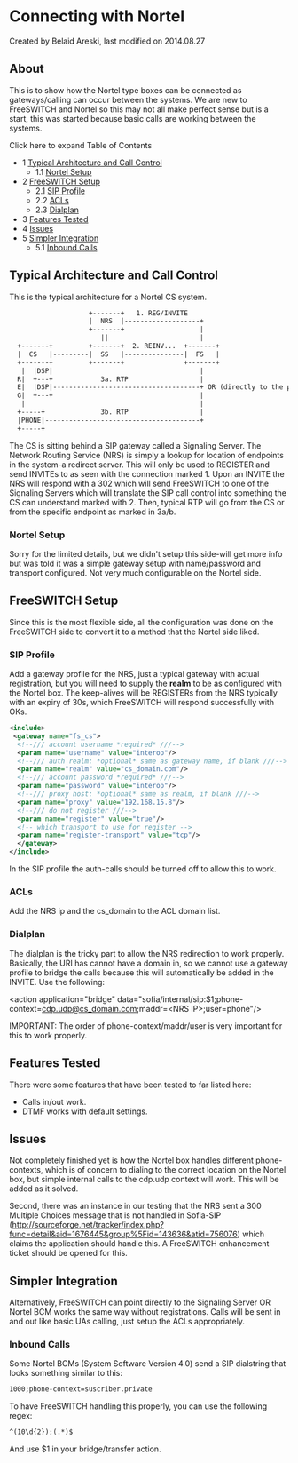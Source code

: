 
# Connecting with Nortel 

 Created by  Belaid Areski, last modified on 2014.08.27

## About

This is to show how the Nortel type boxes can be connected as gateways/calling can occur between the systems. We are new to FreeSWITCH and Nortel so this may not all make perfect sense but is a start, this was started because basic calls are working between the systems.

Click here to expand Table of Contents

* 1 [Typical Architecture and Call Control](#typical-architecture-and-call-control)  
   * 1.1 [Nortel Setup](#nortel-setup)
* 2 [FreeSWITCH Setup](#freeswitch-setup)  
   * 2.1 [SIP Profile](#sip-profile)  
   * 2.2 [ACLs](#-freeswitch--connecting-with-nortel-)  
   * 2.3 [Dialplan](#dialplan)
* 3 [Features Tested](#features-tested)
* 4 [Issues](#nortel-setup)
* 5 [Simpler Integration](#simpler-integration)  
   * 5.1 [Inbound Calls](#inbound-calls)

## Typical Architecture and Call Control

This is the typical architecture for a Nortel CS system.

```xml
                    +-------+   1. REG/INVITE
                    |  NRS  |-------------------+
                    +-------+                   |
                       ||                       |
  +-------+         +-------+  2. REINV...  +-------+
  |  CS   |---------|  SS   |---------------|  FS   |
  +-------+         +-------+               +-------+
   |  |DSP|                                     |
  R|  +---+            3a. RTP                  |
  E|  |DSP|-------------------------------------+ OR (directly to the phone or to media on the CS)
  G|  +---+                                     |
   |                                            |
  +-----+              3b. RTP                  |
  |PHONE|---------------------------------------+
  +-----+
```

The CS is sitting behind a SIP gateway called a Signaling Server. The Network Routing Service (NRS) is simply a lookup for location of endpoints in the system-a redirect server. This will only be used to REGISTER and send INVITEs to as seen with the connection marked 1\. Upon an INVITE the NRS will respond with a 302 which will send FreeSWITCH to one of the Signaling Servers which will translate the SIP call control into something the CS can understand marked with 2\. Then, typical RTP will go from the CS or from the specific endpoint as marked in 3a/b.

### Nortel Setup

Sorry for the limited details, but we didn't setup this side-will get more info but was told it was a simple gateway setup with name/password and transport configured. Not very much configurable on the Nortel side.

## FreeSWITCH Setup

Since this is the most flexible side, all the configuration was done on the FreeSWITCH side to convert it to a method that the Nortel side liked.

### SIP Profile

Add a gateway profile for the NRS, just a typical gateway with actual registration, but you will need to supply the **realm** to be as configured with the Nortel box. The keep-alives will be REGISTERs from the NRS typically with an expiry of 30s, which FreeSWITCH will respond successfully with OKs.

```xml
<include>
 <gateway name="fs_cs">
  <!--/// account username *required* ///-->
  <param name="username" value="interop"/>
  <!--/// auth realm: *optional* same as gateway name, if blank ///-->
  <param name="realm" value="cs_domain.com"/>
  <!--/// account password *required* ///-->
  <param name="password" value="interop"/>
  <!--/// proxy host: *optional* same as realm, if blank ///-->
  <param name="proxy" value="192.168.15.8"/>
  <!--/// do not register ///-->
  <param name="register" value="true"/>
  <!-- which transport to use for register -->
  <param name="register-transport" value="tcp"/>
  </gateway>
</include>
```

In the SIP profile the auth-calls should be turned off to allow this to work.

### ACLs

Add the NRS ip and the cs\_domain to the ACL domain list.

### Dialplan

The dialplan is the tricky part to allow the NRS redirection to work properly. Basically, the URI has cannot have a domain in, so we cannot use a gateway profile to bridge the calls because this will automatically be added in the INVITE. Use the following:

&lt;action application="bridge" data="sofia/internal/sip:$1;phone-context=cdp.udp@cs_domain.com;maddr=&lt;NRS IP>;user=phone"/>

IMPORTANT: The order of phone-context/maddr/user is very important for this to work properly.

## Features Tested

There were some features that have been tested to far listed here:

* Calls in/out work.
* DTMF works with default settings.

## Issues

Not completely finished yet is how the Nortel box handles different phone-contexts, which is of concern to dialing to the correct location on the Nortel box, but simple internal calls to the cdp.udp context will work. This will be added as it solved.

Second, there was an instance in our testing that the NRS sent a 300 Multiple Choices message that is not handled in Sofia-SIP (<http://sourceforge.net/tracker/index.php?func=detail&aid=1676445&group%5Fid=143636&atid=756076>) which claims the application should handle this. A FreeSWITCH enhancement ticket should be opened for this.

## Simpler Integration

Alternatively, FreeSWITCH can point directly to the Signaling Server OR Nortel BCM works the same way without registrations. Calls will be sent in and out like basic UAs calling, just setup the ACLs appropriately.

### Inbound Calls

Some Nortel BCMs (System Software Version 4.0) send a SIP dialstring that looks something similar to this:

```xml
1000;phone-context=suscriber.private
```

To have FreeSWITCH handling this properly, you can use the following regex:

```xml
^(10\d{2});(.*)$
```

And use $1 in your bridge/transfer action.


